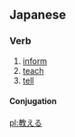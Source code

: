 ==Japanese==
{{ja-kanjitab|教}}
===Verb===
{{ja-verb|kk|type=1|hira=おしえる|rom=oshieru}}
#[[inform]]
#[[teach]]
#[[tell]]
====Conjugation====
{{ja-ichi|教え|おしえ|oshie}}

[[pl:教える]]